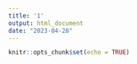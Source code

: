 ```yaml
---
title: '1'
output: html_document
date: "2023-04-28"
---
```


```r
knitr::opts_chunk$set(echo = TRUE)
```


